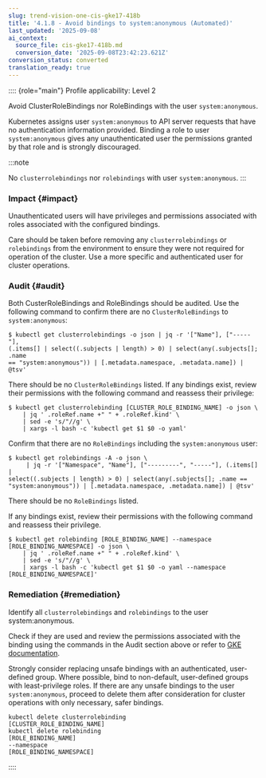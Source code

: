 ```yaml
---
slug: trend-vision-one-cis-gke17-418b
title: '4.1.8 - Avoid bindings to system:anonymous (Automated)'
last_updated: '2025-09-08'
ai_context:
  source_file: cis-gke17-418b.md
  conversion_date: '2025-09-08T23:42:23.621Z'
conversion_status: converted
translation_ready: true
---
```


:::: {role="main"}
Profile applicability: Level 2

Avoid ClusterRoleBindings nor RoleBindings with the user `system:anonymous`.

Kubernetes assigns user `system:anonymous` to API server requests that have no authentication information provided. Binding a role to user` system:anonymous` gives any unauthenticated user the permissions granted by that role and is strongly discouraged.

:::note

No `clusterrolebindings` nor `rolebindings` with user `system:anonymous`.
:::

### Impact {#impact}

Unauthenticated users will have privileges and permissions associated with roles associated with the configured bindings.

Care should be taken before removing any `clusterrolebindings` or `rolebindings` from the environment to ensure they were not required for operation of the cluster. Use a more specific and authenticated user for cluster operations.

### Audit {#audit}

Both CusterRoleBindings and RoleBindings should be audited. Use the following command to confirm there are no `ClusterRoleBindings` to` system:anonymous`:

``` codeblock
$ kubectl get clusterrolebindings -o json | jq -r '["Name"], ["-----"], 
(.items[] | select((.subjects | length) > 0) | select(any(.subjects[]; .name 
== "system:anonymous")) | [.metadata.namespace, .metadata.name]) | @tsv'
```

There should be no `ClusterRoleBindings` listed. If any bindings exist, review their permissions with the following command and reassess their privilege:

``` codeblock
$ kubectl get clusterrolebinding [CLUSTER_ROLE_BINDING_NAME] -o json \ 
    | jq ' .roleRef.name +" " + .roleRef.kind' \ 
    | sed -e 's/"//g' \ 
    | xargs -l bash -c 'kubectl get $1 $0 -o yaml'
```

Confirm that there are no `RoleBindings` including the `system:anonymous` user:

``` codeblock
$ kubectl get rolebindings -A -o json \ 
     | jq -r '["Namespace", "Name"], ["---------", "-----"], (.items[] | 
select((.subjects | length) > 0) | select(any(.subjects[]; .name == 
"system:anonymous")) | [.metadata.namespace, .metadata.name]) | @tsv'
```

There should be no `RoleBindings` listed.

If any bindings exist, review their permissions with the following command and reassess their privilege.

``` codeblock
$ kubectl get rolebinding [ROLE_BINDING_NAME] --namespace 
[ROLE_BINDING_NAMESPACE] -o json \ 
    | jq ' .roleRef.name +" " + .roleRef.kind' \ 
    | sed -e 's/"//g' \ 
    | xargs -l bash -c 'kubectl get $1 $0 -o yaml --namespace 
[ROLE_BINDING_NAMESPACE]'
```

### Remediation {#remediation}

Identify all `clusterrolebindings` and `rolebindings` to the user system:anonymous.

Check if they are used and review the permissions associated with the binding using the commands in the Audit section above or refer to [GKE documentation](https://cloud.google.com/kubernetes-engine/docs/best-practices/rbac).

Strongly consider replacing unsafe bindings with an authenticated, user-defined group. Where possible, bind to non-default, user-defined groups with least-privilege roles. If there are any unsafe bindings to the user `system:anonymous`, proceed to delete them after consideration for cluster operations with only necessary, safer bindings.

``` codeblock
kubectl delete clusterrolebinding 
[CLUSTER_ROLE_BINDING_NAME] 
kubectl delete rolebinding 
[ROLE_BINDING_NAME] 
--namespace 
[ROLE_BINDING_NAMESPACE]
```
::::
